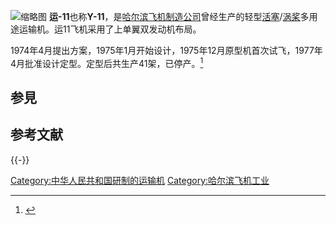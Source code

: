 [[File:Harbin_Y-11_(2908634991).jpg|缩略图]]
'''运-11'''也称'''Y-11'''，是[[哈尔滨飞机工业集团有限责任公司|哈尔滨飞机制造公司]]曾经生产的轻型[[活塞发动机|活塞]]/[[涡桨发动机|涡桨]]多用途运输机。运11飞机采用了上单翼双发动机布局。

1974年4月提出方案，1975年1月开始设计，1975年12月原型机首次试飞，1977年4月批准设计定型。定型后共生产41架，已停产。<ref>{{cite web|url = http://www.airlinks.net/mhjx/ShowArticle.asp?ArticleID=1237|title = Y11/Y12|accessdate = 2008-03-29|publisher = 中國民航培訓網|language = zh-hans|deadurl = yes|archiveurl = https://web.archive.org/web/20080219115917/http://www.airlinks.net/mhjx/ShowArticle.asp?ArticleID=1237|archivedate = 2008-02-19}}</ref>
==参見==
{{portal box|航空}}
{{aircontent
|see also=
*[[运-12|运-12]]
}}

== 参考文献 ==
{{Reflist}}

{{-}}
{{中国军用飞机}}

[[Category:中华人民共和国研制的运输机|Category:中华人民共和国研制的运输机]]
[[Category:哈尔滨飞机工业|Category:哈尔滨飞机工业]]